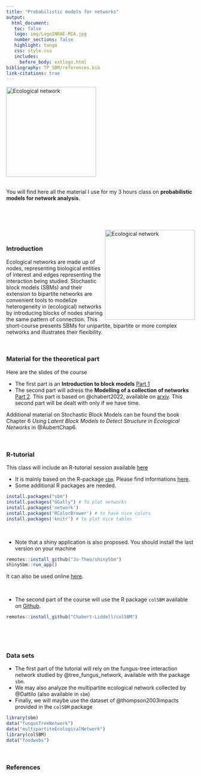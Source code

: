 ```yaml
---
title: "Probabilistic models for networks"
output: 
  html_document:
   toc: false
   logo: img/LogoINRAE-MIA.jpg
   number_sections: false
   highlight: tango
   css: style.css
   includes:
     before_body: extlogo.html
bibliography: TP_SBM/references.bib
link-citations: true     
---
```

<img src="img/sophie_donnet_profil2022.png" alt="Ecological network" width = "240px" align="center"> </img>

<br> 
You will find here all the material I use for my 3 hours  class on **probabilistic models for network analysis**. 



<br> 

<br> 



<img src="img/NetworkImage.png" alt="Ecological network" width = "240px" align="right"> </img>

 



<br> 


### **Introduction** 

Ecological networks are made up of nodes, representing biological entities of interest and edges representing the interaction being studied.  Stochastic block models (SBMs) and their extension to bipartite networks are convenient tools to modelize heterogeneity in (ecological) networks by introducing blocks of nodes sharing the same pattern of connection.  This short-course presents SBMs for unipartite, bipartite or more complex networks and illustrates their flexibility.


<br> 



### **Material for the theoretical part** 


Here are the slides of the course

  - The first part is an **Introduction to block models** [Part 1](Slides_SBM_LBM/part1_SMB_LBM_donnet.pdf)
  - The second part will adress  the **Modelling of a collection of networks** [Part 2](Slides_Col_SBM/part3_ColSBM.pdf). This part is based on  @chabert2022,  available on [arxiv](https://arxiv.org/pdf/2206.00560.pdf).   This second part will be dealt with only if we have time.

 

Additional material on Stochastic Block Models can be found the book Chapter 6 *Using Latent Block Models to Detect Structure in Ecological Networks*  in @AubertChap6. 

<br> 

### **R-tutorial**

This class will include an R-tutorial session available [here](TP_SBM/TutorialBM.html)

  - It is mainly based on the  R-package [`sbm`](https://cran.r-project.org/web/packages/sbm/index.html).   Please find informations [here](https://grosssbm.github.io/sbm/). 
  - Some additional R packages are needed. 
    
      
      
      
```r
install.packages("sbm")
install.packages("GGally") # To plot networks
install.packages('network') 
install.packages('RColorBrewer') # to have nice colors
install.packages('knitr') # to plot nice tables
```
<br> 


  - Note that a shiny application is also proposed. You should install the last version on your machine

```r
remotes::install_github("Jo-Theo/shinySbm")
shinySbm::run_app()
``` 

It can also be used online [here](https://shiny.migale.inrae.fr/app/ShinySBM).  


<br> 


  * The second part of the course will  use the R package `colSBM` available on [Github](https://rdrr.io/github/Chabert-Liddell/colSBM/f/README.Rmd). 


```r
remotes::install_github("Chabert-Liddell/colSBM")
``` 

  
  <br> 
  
  <br> 


### **Data sets** 

 - The first part of the  tutorial will rely on the fungus-tree interaction network studied by @tree_fungus_network, available with the package `sbm`.  
 - We may also analyze the multipartite ecological network collected by @Dattilo (also available in `sbm`)
 - Finally, we will maybe use the dataset of @thompson2003impacts provided in the `colSBM` package
      

```r
library(sbm)
data("fungusTreeNetwork")
data("multipartiteEcologicalNetwork")
library(colSBM)
data("foodwebs")

``` 
 
<br>  
 
### **References** 
    
    